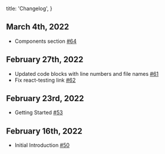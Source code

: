 
  title: 'Changelog',
}


## March 4th, 2022

- Components section [#64](https://github.com/ethanmick/ethanmick.com/pull/64)

## February 27th, 2022

- Updated code blocks with line numbers and file names [#61](https://github.com/ethanmick/ethanmick.com/pull/61)
- Fix react-testing link [#62](https://github.com/ethanmick/ethanmick.com/pull/62)

## February 23rd, 2022

- Getting Started [#53](https://github.com/ethanmick/ethanmick.com/pull/53)

## February 16th, 2022

- Initial Introduction [#50](https://github.com/ethanmick/ethanmick.com/pull/50)
